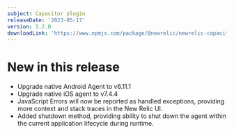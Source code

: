 ```yaml
---
subject: Capacitor plugin
releaseDate: '2023-05-17'
version: 1.2.0
downloadLink: 'https://www.npmjs.com/package/@newrelic/newrelic-capacitor-plugin/v/1.2.0'
---
```


# New in this release
* Upgrade native Android Agent to v6.11.1
* Upgrade native iOS agent to v7.4.4
* JavaScript Errors will now be reported as handled exceptions, providing more context and stack traces in the New Relic UI.
* Added shutdown method, providing ability to shut down the agent within the current application lifecycle during runtime.